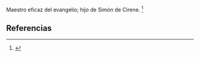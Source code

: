 Maestro eficaz del evangelio; hijo de Simón de Cirene. <ref>{{lib|LU|187|1|10}}</ref> 

== Referencias ==

<references />
